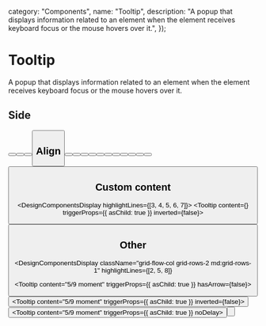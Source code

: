 

  category: "Components",
  name: "Tooltip",
  description: "A popup that displays information related to an element when the element receives keyboard focus or the mouse hovers over it.",
});

# Tooltip

A popup that displays information related to an element when the element receives keyboard focus or the mouse hovers over it.

## Side

<DesignComponentsDisplay className="grid-flow-col grid-rows-2 md:grid-rows-1">
  <Tooltip content="5/9 moment" side="top" triggerProps={{ asChild: true }}>
    <Button children="Top" />
  </Tooltip>
  <Tooltip content="5/9 moment" side="right" triggerProps={{ asChild: true }}>
    <Button children="Right" />
  </Tooltip>
  <Tooltip content="5/9 moment" side="bottom" triggerProps={{ asChild: true }}>
    <Button children="Bottom" />
  </Tooltip>
  <Tooltip content="5/9 moment" side="left" triggerProps={{ asChild: true }}>
    <Button children="Left" />
  </Tooltip>
</DesignComponentsDisplay>

## Align

<DesignComponentsDisplay className="grid-flow-col grid-rows-6 lg:grid-rows-3">
  <Tooltip content="5/9 moment" side="top" align="start" triggerProps={{ asChild: true }}>
    <Button variant="primary" intent="info" children="Top/Start" />
  </Tooltip>
  <Tooltip content="5/9 moment" side="top" align="center" triggerProps={{ asChild: true }}>
    <Button variant="secondary" intent="info" children="Top/Center" />
  </Tooltip>
  <Tooltip content="5/9 moment" side="top" align="end" triggerProps={{ asChild: true }}>
    <Button variant="outline" intent="info" children="Top/End" />
  </Tooltip>
  <Tooltip content="5/9 moment" side="right" align="start" triggerProps={{ asChild: true }}>
    <Button variant="primary" intent="fail" children="Right/Start" />
  </Tooltip>
  <Tooltip content="5/9 moment" side="right" align="center" triggerProps={{ asChild: true }}>
    <Button variant="secondary" intent="fail" children="Right/Center" />
  </Tooltip>
  <Tooltip content="5/9 moment" side="right" align="end" triggerProps={{ asChild: true }}>
    <Button variant="outline" intent="fail" children="Right/End" />
  </Tooltip>
  <Tooltip content="5/9 moment" side="bottom" align="start" triggerProps={{ asChild: true }}>
    <Button variant="primary" intent="success" children="Bottom/Start" />
  </Tooltip>
  <Tooltip content="5/9 moment" side="bottom" align="center" triggerProps={{ asChild: true }}>
    <Button variant="secondary" intent="success" children="Bottom/Center" />
  </Tooltip>
  <Tooltip content="5/9 moment" side="bottom" align="end" triggerProps={{ asChild: true }}>
    <Button variant="outline" intent="success" children="Bottom/End" />
  </Tooltip>
  <Tooltip content="5/9 moment" side="left" align="start" triggerProps={{ asChild: true }}>
    <Button variant="primary" intent="warning" children="Left/Start" />
  </Tooltip>
  <Tooltip content="5/9 moment" side="left" align="center" triggerProps={{ asChild: true }}>
    <Button variant="secondary" intent="warning" children="Left/Center" />
  </Tooltip>
  <Tooltip content="5/9 moment" side="left" align="end" triggerProps={{ asChild: true }}>
    <Button variant="outline" intent="warning" children="Left/End" />
  </Tooltip>
</DesignComponentsDisplay>

## Custom content

<DesignComponentsDisplay highlightLines={[3, 4, 5, 6, 7]}>
  <Tooltip content={<Badge size="sm" intent="info" children="5/9 moment" />} triggerProps={{ asChild: true }} inverted={false}>
    <Button children="Hover" />
  </Tooltip>
</DesignComponentsDisplay>

## Other

<DesignComponentsDisplay
  className="grid-flow-col grid-rows-2 md:grid-rows-1"
  highlightLines={[2, 5, 8]}
>
  <Tooltip content="5/9 moment" triggerProps={{ asChild: true }} hasArrow={false}>
    <Button children="No arrow" />
  </Tooltip>
  <Tooltip content="5/9 moment" triggerProps={{ asChild: true }} inverted={false}>
    <Button children="Not inverted" />
  </Tooltip>
  <Tooltip content="5/9 moment" triggerProps={{ asChild: true }} noDelay>
    <Button children="No delay" />
  </Tooltip>
</DesignComponentsDisplay>
